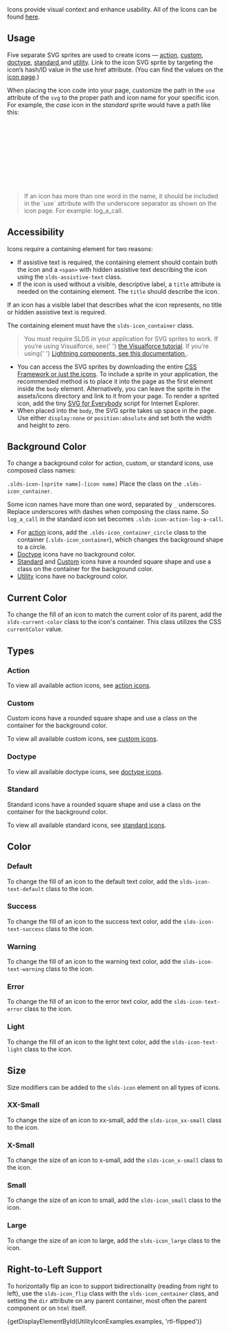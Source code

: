 
<div className="doc lead">
  Icons provide visual context and enhance usability. All of the Icons can be
  found <a href="/icons">here</a>.
</div>

<Example title="Base Default">
  <CodeView>
    <UtilityIcon className="slds-icon-text-default" />
  </CodeView>
</Example>

## Usage

Five separate SVG sprites are used to create icons — [action](/icons/#action), [custom](/icons/#custom), [doctype](/icons/#doctype), [standard ](/icons/#standard) and [utility](/icons/#utility). Link to the icon SVG sprite by targeting the icon’s hash/ID value in the use href attribute. (You can find the values on the [icon page](/icons/).)

When placing the icon code into your page, customize the path in the `use` attribute of the `svg` to the proper path and icon name for your specific icon. For example, the _case_ icon in the _standard_ sprite would have a path like this:

<CodeBlock toggleCode={false}>
  <svg aria-hidden="true" className="slds-icon" title="when needed">
    <use xlinkHref="/assets/icons/standard-sprite/svg/symbols.svg#case" />
  </svg>
</CodeBlock>

<Blockquote type="note" header="Note">
  If an icon has more than one word in the name, it should be included in the
  `use` attribute with the underscore separator as shown on the icon page. For
  example: log_a_call.
</Blockquote>

## Accessibility

Icons require a containing element for two reasons:

- If assistive text is required, the containing element should contain both the icon and a `<span>` with hidden assistive text describing the icon using the `slds-assistive-text` class.
- If the icon is used without a visible, descriptive label, a `title` attribute is needed on the containing element. The `title` should describe the icon.

If an icon has a visible label that describes what the icon represents, no title or hidden assistive text is required.

The containing element must have the `slds-icon_container` class.

<Blockquote type="note" header="Note">
  You must require SLDS in your application for SVG sprites to work. If you’re
  using Visualforce, see{' '}
  <a href="/platforms/visualforce">the Visualforce tutorial</a>. If you’re using{' '}
  <a href="/platforms/lightning">
    Lightning components, see this documentation
  </a>
  .
</Blockquote>

- You can access the SVG sprites by downloading the entire [CSS Framework or just the icons](/downloads). To include a sprite in your application, the recommended method is to place it into the page as the first element inside the `body` element. Alternatively, you can leave the sprite in the assets/icons directory and link to it from your page. To render a sprited icon, add the tiny [SVG for Everybody](https://github.com/jonathantneal/svg4everybody) script for Internet Explorer.
- When placed into the `body`, the SVG sprite takes up space in the page. Use either `display:none` or `position:absolute` and set both the width and height to zero.

## Background Color

To change a background color for action, custom, or standard icons, use composed class names:

<code className="docs">.slds-icon-[sprite name]-[icon name]</code>
Place the class on the `.slds-icon_container`.

<CodeBlock toggleCode={false}>
  <div className="slds-icon_container slds-icon-standard-account" />
</CodeBlock>

Some icon names have more than one word, separated by `_` underscores. Replace underscores with dashes when composing the class name. So `log_a_call` in the standard icon set becomes `.slds-icon-action-log-a-call`.

- For [action](/components/icons?variant=action) icons, add the `.slds-icon_container_circle` class to the container (`.slds-icon_container`), which changes the background shape to a circle.
- [Doctype](/components/icons?variant=doctype) icons have no background color.
- [Standard](/components/icons?variant=standard) and [Custom](/components/icons?variant=custom) icons have a rounded square shape and use a class on the container for the background color.
- [Utility](/components/icons?variant=base) icons have no background color.

## Current Color

To change the fill of an icon to match the current color of its parent, add the `slds-current-color` class to the icon's container. This class utilizes the CSS `currentColor` value.

<Example title="Current Color">
  <CodeView>
    <UtilityIcon containerClassName="slds-current-color" />
  </CodeView>
</Example>

## Types

### Action

To view all available action icons, see [action icons](/icons/#action).

<Example title="Action">
  <CodeView>
    <ActionIcon />
  </CodeView>
</Example>

### Custom

Custom icons have a rounded square shape and use a class on the container for the background color.

To view all available custom icons, see [custom icons](/icons/#custom).

<Example title="Custom">
  <CodeView>
    <CustomIcon />
  </CodeView>
</Example>

### Doctype

To view all available doctype icons, see [doctype icons](/icons/#doctype).

<Example title="Doctype">
  <CodeView>
    <DoctypeIcon />
  </CodeView>
</Example>

### Standard

Standard icons have a rounded square shape and use a class on the container for the background color.

To view all available standard icons, see [standard icons](/icons/#standard).

<Example title="Standard">
  <CodeView>
    <StandardIcon />
  </CodeView>
</Example>

## Color

### Default

To change the fill of an icon to the default text color, add the `slds-icon-text-default` class to the icon.

<Example title="Utility Default">
  <CodeView>
    <UtilityIcon className="slds-icon-text-default" />
  </CodeView>
</Example>

### Success

To change the fill of an icon to the success text color, add the `slds-icon-text-success` class to the icon.

<Example title="Utility Warning">
  <CodeView>
    <UtilityIcon className="slds-icon-text-success" />
  </CodeView>
</Example>

### Warning

To change the fill of an icon to the warning text color, add the `slds-icon-text-warning` class to the icon.

<Example title="Utility Warning">
  <CodeView>
    <UtilityIcon className="slds-icon-text-warning" />
  </CodeView>
</Example>

### Error

To change the fill of an icon to the error text color, add the `slds-icon-text-error` class to the icon.

<Example title="Utility Error">
  <CodeView>
    <UtilityIcon className="slds-icon-text-error" />
  </CodeView>
</Example>

### Light

To change the fill of an icon to the light text color, add the `slds-icon-text-light` class to the icon.

<Example title="Utility Light">
  <CodeView>
    <UtilityIcon className="slds-icon-text-light" />
  </CodeView>
</Example>

## Size

Size modifiers can be added to the `slds-icon` element on all types of icons.

### XX-Small

To change the size of an icon to xx-small, add the `slds-icon_xx-small` class to the icon.

<Example title="Utility XX-Small">
  <CodeView>
    <UtilityIcon className="slds-icon-text-default slds-icon_xx-small" />
  </CodeView>
</Example>

### X-Small

To change the size of an icon to x-small, add the `slds-icon_x-small` class to the icon.

<Example title="Utility X-Small">
  <CodeView>
    <UtilityIcon className="slds-icon-text-default slds-icon_x-small" />
  </CodeView>
</Example>

### Small

To change the size of an icon to small, add the `slds-icon_small` class to the icon.

<Example title="Utility Small">
  <CodeView>
    <UtilityIcon className="slds-icon-text-default slds-icon_small" />
  </CodeView>
</Example>

### Large

To change the size of an icon to large, add the `slds-icon_large` class to the icon.

<Example title="Utility Large">
  <CodeView>
    <UtilityIcon className="slds-icon-text-default slds-icon_large" />
  </CodeView>
</Example>

## Right-to-Left Support

To horizontally flip an icon to support bidirectionality (reading from right to left), use the `slds-icon_flip` class with the `slds-icon_container` class, and setting the `dir` attribute on any parent container, most often the parent component or on `html` itself.

<CodeView>
  {getDisplayElementById(UtilityIconExamples.examples, 'rtl-flipped')}
</CodeView>
